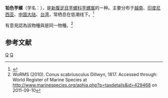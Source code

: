 {{Speciesbox 
| taxon = Conus scabriusculus
| authority = Dillwyn, 1817
}}
'''铅色芋螺'''（学名：''{{lang|la|Conus scabriusculus}}''），是[[新腹足目|新腹足目]][[芋螺科|芋螺科]][[芋螺属|芋螺属]]的一种。主要分布于[[越南|越南]]、[[印度尼西亚|印度尼西亚]]、[[中国大陆|中国大陆]]、[[台湾|台湾]]，常栖息在低潮线下。<ref>{{cite web|url=http://shell.sinica.edu.tw/chinese/shellbase_detail.php?science_no=1612|title=国际贝库：铅色芋螺|publisher=台湾贝类资料库|accessdate=2009-08-11|archive-date=2016-03-04|archive-url=https://web.archive.org/web/20160304194014/http://shell.sinica.edu.tw/chinese/shellbase_detail.php?science_no=1612|dead-url=no}}</ref>

有意見認為該物種與''{{lang|la|Conus coffeae}}''是同一物種。<ref>WoRMS (2010). Conus scabriusculus Dillwyn, 1817. Accessed through: World Register of Marine Species at http://www.marinespecies.org/aphia.php?p=taxdetails&id=429468 {{Wayback|url=http://www.marinespecies.org/aphia.php?p=taxdetails&id=429468 |date=20121107230424 }} on 2011-09-10</ref>

== 参考文献 ==
{{reflist}}
{{Taxonbar}}

[[Category:1817年描述的动物|Q]]
[[Category:芋螺属|Q]]